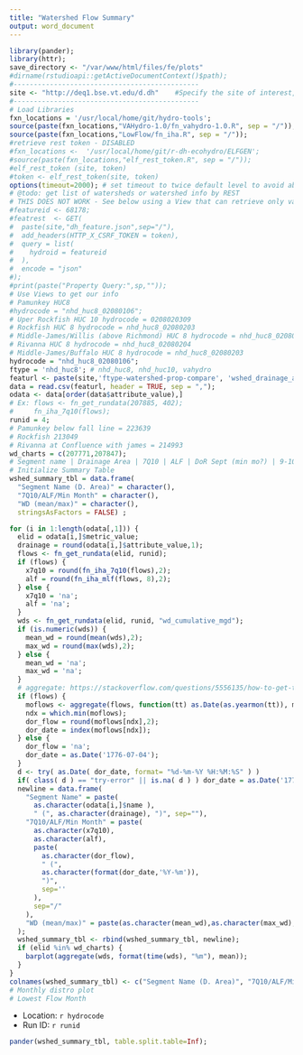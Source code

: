 ```yaml
---
title: "Watershed Flow Summary"
output: word_document
---
```


```r
library(pander);
library(httr);
save_directory <- "/var/www/html/files/fe/plots"
#dirname(rstudioapi::getActiveDocumentContext()$path);
#----------------------------------------------
site <- "http://deq1.bse.vt.edu/d.dh"    #Specify the site of interest, either d.bet OR d.dh
#----------------------------------------------
# Load Libraries
fxn_locations = '/usr/local/home/git/hydro-tools';
source(paste(fxn_locations,"VAHydro-1.0/fn_vahydro-1.0.R", sep = "/"));  
source(paste(fxn_locations,"LowFlow/fn_iha.R", sep = "/"));  
#retrieve rest token - DISABLED
#fxn_locations <-  '/usr/local/home/git/r-dh-ecohydro/ELFGEN';
#source(paste(fxn_locations,"elf_rest_token.R", sep = "/"));   
#elf_rest_token (site, token)
#token <- elf_rest_token(site, token)
options(timeout=2000); # set timeout to twice default level to avoid abort due to high traffic
# @todo: get list of watersheds or watershed info by REST
# THIS DOES NOT WORK - See below using a View that can retrieve only vahydro segments
#featureid <- 68178;
#featrest  <- GET(
#  paste(site,"dh_feature.json",sep="/"), 
#  add_headers(HTTP_X_CSRF_TOKEN = token),
#  query = list(
#    hydroid = featureid
#  ), 
#  encode = "json"
#);
#print(paste("Property Query:",sp,""));
# Use Views to get our info
# Pamunkey HUC8
#hydrocode = "nhd_huc8_02080106";
# Uper Rockfish HUC 10 hydrocode = 0208020309
# Rockfish HUC 8 hydrocode = nhd_huc8_02080203
# Middle-James/Willis (above Richmond) HUC 8 hydrocode = nhd_huc8_02080205
# Rivanna HUC 8 hydrocode = nhd_huc8_02080204
# Middle-James/Buffalo HUC 8 hydrocode = nhd_huc8_02080203
hydrocode = "nhd_huc8_02080106";
ftype = 'nhd_huc8'; # nhd_huc8, nhd_huc10, vahydro
featurl <- paste(site,'ftype-watershed-prop-compare', 'wshed_drainage_area_sqmi', 'om_element_connection', 'watershed', ftype, hydrocode, sep="/");
data = read.csv(featurl, header = TRUE, sep = ",");
odata <- data[order(data$attribute_value),]
# Ex: flows <- fn_get_rundata(207885, 402);
#     fn_iha_7q10(flows);
runid = 4;
# Pamunkey below fall line = 223639
# Rockfish 213049
# Rivanna at Confluence with james = 214993
wd_charts = c(207771,207847);
# Segment name | Drainage Area | 7Q10 | ALF | DoR Sept (min mo?) | 9-10
# Initialize Summary Table
wshed_summary_tbl = data.frame(
  "Segment Name (D. Area)" = character(), 
  "7Q10/ALF/Min Month" = character(), 
  "WD (mean/max)" = character(), 
  stringsAsFactors = FALSE) ;

for (i in 1:length(odata[,1])) {
  elid = odata[i,]$metric_value;
  drainage = round(odata[i,]$attribute_value,1);
  flows <- fn_get_rundata(elid, runid);
  if (flows) {
    x7q10 = round(fn_iha_7q10(flows),2);
    alf = round(fn_iha_mlf(flows, 8),2);
  } else {
    x7q10 = 'na';
    alf = 'na';
  }
  wds <- fn_get_rundata(elid, runid, "wd_cumulative_mgd");
  if (is.numeric(wds)) {
    mean_wd = round(mean(wds),2);
    max_wd = round(max(wds),2);
  } else {
    mean_wd = 'na';
    max_wd = 'na';
  }
  # aggregate: https://stackoverflow.com/questions/5556135/how-to-get-the-date-of-maximum-values-of-rainfall-in-programming-language-r
  if (flows) {
    moflows <- aggregate(flows, function(tt) as.Date(as.yearmon(tt)), mean);
    ndx = which.min(moflows);
    dor_flow = round(moflows[ndx],2);
    dor_date = index(moflows[ndx]);
  } else {
    dor_flow = 'na';
    dor_date = as.Date('1776-07-04');
  }
  d <- try( as.Date( dor_date, format= "%d-%m-%Y %H:%M:%S" ) )
  if( class( d ) == "try-error" || is.na( d ) ) dor_date = as.Date('1776-07-04');
  newline = data.frame( 
    "Segment Name" = paste(
      as.character(odata[i,]$name ), 
      " (", as.character(drainage), ")", sep=""), 
    "7Q10/ALF/Min Month" = paste(
      as.character(x7q10), 
      as.character(alf),
      paste(
        as.character(dor_flow), 
        " (", 
        as.character(format(dor_date,'%Y-%m')), 
        ")", 
        sep=''
      ),
      sep="/"
    ),
    "WD (mean/max)" = paste(as.character(mean_wd),as.character(max_wd),sep="/")
  );
  wshed_summary_tbl <- rbind(wshed_summary_tbl, newline);
  if (elid %in% wd_charts) {
    barplot(aggregate(wds, format(time(wds), "%m"), mean));
  }
}
colnames(wshed_summary_tbl) <- c("Segment Name (D. Area)", "7Q10/ALF/Min Month", "WD (mean/max)" );
# Monthly distro plot
# Lowest Flow Month

```
* Location: `r hydrocode`
* Run ID: `r runid`
```r
pander(wshed_summary_tbl, table.split.table=Inf);
```
